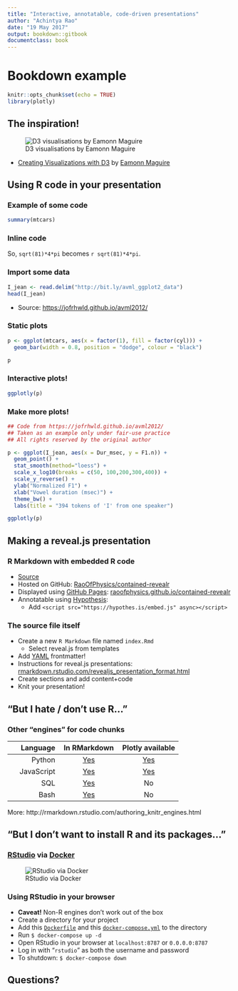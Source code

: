 ```yaml
--- 
title: "Interactive, annotatable, code-driven presentations"
author: "Achintya Rao"
date: "19 May 2017"
output: bookdown::gitbook
documentclass: book
---
```


# Bookdown example

<script src="https://hypothes.is/embed.js" async></script>
```r
knitr::opts_chunk$set(echo = TRUE)
library(plotly)
```

## The inspiration!

![D3 visualisations by Eamonn Maguire](https://raw.githubusercontent.com/RaoOfPhysics/contained-revealr/master/images/d3.gif)

- [Creating Visualizations with D3](http://antarctic-design.co.uk/biovis-workshop15/) by [Eamonn Maguire](https://github.com/eamonnmag)

## Using R code in your presentation

### Example of some code

```r
summary(mtcars)
```

### Inline code

So, `sqrt(81)*4*pi` becomes `r sqrt(81)*4*pi`.

### Import some data

```r
I_jean <- read.delim("http://bit.ly/avml_ggplot2_data")
head(I_jean)
```

- Source: [https://jofrhwld.github.io/avml2012/](https://jofrhwld.github.io/avml2012/)

### Static plots

```r

p <- ggplot(mtcars, aes(x = factor(1), fill = factor(cyl))) + 
  geom_bar(width = 0.8, position = "dodge", colour = "black")

p
```

### Interactive plots!

```r
ggplotly(p)
```

### Make more plots!

```r

## Code from https://jofrhwld.github.io/avml2012/
## Taken as an example only under fair-use practice
## All rights reserved by the original author

p <- ggplot(I_jean, aes(x = Dur_msec, y = F1.n)) + 
  geom_point() + 
  stat_smooth(method="loess") +
  scale_x_log10(breaks = c(50, 100,200,300,400)) +
  scale_y_reverse() +
  ylab("Normalized F1") +
  xlab("Vowel duration (msec)") +
  theme_bw() +
  labs(title = "394 tokens of 'I' from one speaker")

ggplotly(p)
```

## Making a reveal.js presentation

### R Markdown with embedded R code

- [Source](https://raw.githubusercontent.com/RaoOfPhysics/contained-revealr/gh-pages/index.Rmd)
- Hosted on GitHub: [RaoOfPhysics/contained-revealr](https://github.com/RaoOfPhysics/contained-revealr)
- Displayed using [GitHub Pages](https://pages.github.com/): [raoofphysics.github.io/contained-revealr](https://raoofphysics.github.io/contained-revealr)
- Annotatable using [Hypothesis](https://hypothes.is):
    - Add `<script src="https://hypothes.is/embed.js" async></script>`

### The source file itself

- Create a new `R Markdown` file named `index.Rmd`
    - Select reveal.js from templates
- Add [YAML](http://www.yaml.org/) frontmatter!
- Instructions for reveal.js presentations: [rmarkdown.rstudio.com/revealjs_presentation_format.html](http://rmarkdown.rstudio.com/revealjs_presentation_format.html)
- Create sections and add content+code
- Knit your presentation!

## "But I hate / don't use R…"

### Other "engines" for code chunks

| Language | In RMarkdown | Plotly available |
|-----:|:-----:|:-----:|
| Python      | [Yes](http://rmarkdown.rstudio.com/authoring_knitr_engines.html#python) | [Yes](https://plot.ly/python/getting-started/) |
| JavaScript | [Yes](http://rmarkdown.rstudio.com/authoring_knitr_engines.html#javascript) | [Yes](https://plot.ly/javascript/getting-started/) |
| SQL | [Yes](http://rmarkdown.rstudio.com/authoring_knitr_engines.html#sql) | No |
| Bash | [Yes](http://rmarkdown.rstudio.com/authoring_knitr_engines.html#bash) | No |

More: http://rmarkdown.rstudio.com/authoring_knitr_engines.html

## "But I don't want to install R and its packages…"

### [RStudio](https://www.rstudio.com/) via [Docker](https://www.docker.com/)

![RStudio via Docker](https://raw.githubusercontent.com/RaoOfPhysics/contained-revealr/master/images/rstudio.png)

### Using RStudio in your browser

- **Caveat!** Non-R engines don't work out of the box
- Create a directory for your project
- Add this [`Dockerfile`](https://github.com/RaoOfPhysics/contained-revealr/blob/master/Dockerfile) and this [`docker-compose.yml`](https://github.com/RaoOfPhysics/contained-revealr/blob/master/docker-compose.yml) to the directory
- Run `$ docker-compose up -d`
- Open RStudio in your browser at `localhost:8787` or `0.0.0.0:8787`
- Log in with "`rstudio`" as both the username and password
- To shutdown: `$ docker-compose down`

## Questions?